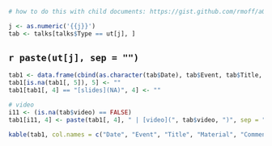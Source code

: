 ```r
# how to do this with child documents: https://gist.github.com/rmoff/a043676a2f084b81a434

j <- as.numeric('{{j}}')
tab <- talks[talks$Type == ut[j], ]
```

## `r paste(ut[j], sep = "")` {-} 

```r
tab1 <- data.frame(cbind(as.character(tab$Date), tab$Event, tab$Title, paste("[slides](", tab$slides, ")", sep = "")), tab$comment)
tab1[is.na(tab1[, 5]), 5] <- ""
tab1[tab1[, 4] == "[slides](NA)", 4] <- ""

# video
i11 <- (is.na(tab$video) == FALSE)
tab1[i11, 4] <- paste(tab1[, 4], " | [video](", tab$video, ")", sep = "")[i11]

kable(tab1, col.names = c("Date", "Event", "Title", "Material", "Comment"))
```

